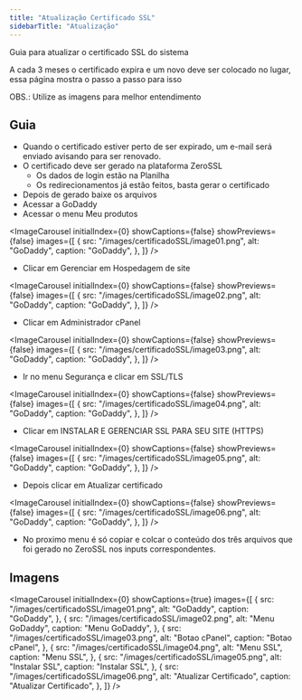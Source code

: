 ```yaml
---
title: "Atualização Certificado SSL"
sidebarTitle: "Atualização"
---
```



<Info>Guia para atualizar o certificado SSL do sistema</Info>

A cada 3 meses o certificado expira e um novo deve ser colocado no lugar, essa página mostra o passo a passo para isso

OBS.: Utilize as imagens para melhor entendimento

## Guia

- Quando o certificado estiver perto de ser expirado, um e-mail será enviado avisando para ser renovado.
- O certificado deve ser gerado na plataforma ZeroSSL
  - Os dados de login estão na Planilha
  - Os redirecionamentos já estão feitos, basta gerar o certificado
- Depois de gerado baixe os arquivos
- Acessar a GoDaddy
- Acessar o menu Meu produtos

<ImageCarousel
  initialIndex={0}
  showCaptions={false}
  showPreviews={false}
  images={[
    {
      src: "/images/certificadoSSL/image01.png",
      alt: "GoDaddy",
      caption: "GoDaddy",
    },
  ]}
/>

- Clicar em Gerenciar em Hospedagem de site

<ImageCarousel
  initialIndex={0}
  showCaptions={false}
  showPreviews={false}
  images={[
    {
      src: "/images/certificadoSSL/image02.png",
      alt: "GoDaddy",
      caption: "GoDaddy",
    },
  ]}
/>

- Clicar em Administrador cPanel

<ImageCarousel
  initialIndex={0}
  showCaptions={false}
  showPreviews={false}
  images={[
    {
      src: "/images/certificadoSSL/image03.png",
      alt: "GoDaddy",
      caption: "GoDaddy",
    },
  ]}
/>

- Ir no menu Segurança e clicar em SSL/TLS

<ImageCarousel
  initialIndex={0}
  showCaptions={false}
  showPreviews={false}
  images={[
    {
      src: "/images/certificadoSSL/image04.png",
      alt: "GoDaddy",
      caption: "GoDaddy",
    },
  ]}
/>

- Clicar em INSTALAR E GERENCIAR SSL PARA SEU SITE (HTTPS)

<ImageCarousel
  initialIndex={0}
  showCaptions={false}
  showPreviews={false}
  images={[
    {
      src: "/images/certificadoSSL/image05.png",
      alt: "GoDaddy",
      caption: "GoDaddy",
    },
  ]}
/>

- Depois clicar em Atualizar certificado

<ImageCarousel
  initialIndex={0}
  showCaptions={false}
  showPreviews={false}
  images={[
    {
      src: "/images/certificadoSSL/image06.png",
      alt: "GoDaddy",
      caption: "GoDaddy",
    },
  ]}
/>

- No proximo menu é só copiar e colcar o conteúdo dos três arquivos que foi gerado no ZeroSSL nos inputs correspondentes.

## Imagens

<ImageCarousel
  initialIndex={0}
  showCaptions={true}
  images={[
    {
      src: "/images/certificadoSSL/image01.png",
      alt: "GoDaddy",
      caption: "GoDaddy",
    },
    {
      src: "/images/certificadoSSL/image02.png",
      alt: "Menu GoDaddy",
      caption: "Menu GoDaddy",
    },
    {
      src: "/images/certificadoSSL/image03.png",
      alt: "Botao cPanel",
      caption: "Botao cPanel",
    },
    {
      src: "/images/certificadoSSL/image04.png",
      alt: "Menu SSL",
      caption: "Menu SSL",
    },
    {
      src: "/images/certificadoSSL/image05.png",
      alt: "Instalar SSL",
      caption: "Instalar SSL",
    },
    {
      src: "/images/certificadoSSL/image06.png",
      alt: "Atualizar Certificado",
      caption: "Atualizar Certificado",
    },
  ]}
/>
